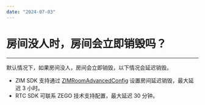 ```yaml
---
date: "2024-07-03"
---
```

# 房间没人时，房间会立即销毁吗？
----
默认情况下，如果房间没人，房间会立即销毁，以下情况会延迟销毁。
- ZIM SDK 支持通过 [ZIMRoomAdvancedConfig](https://doc-zh.zego.im/article/api?doc=zim_API~java_android~struct~ZIMRoomAdvancedConfig) 设置房间延迟销毁，最大延迟 3 小时。
- RTC SDK 可联系 ZEGO 技术支持配置，最大延迟 30 分钟。